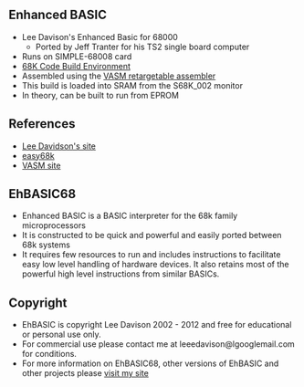 == Enhanced BASIC ==

* Lee Davison's Enhanced Basic for 68000
** Ported by Jeff Tranter for his TS2 single board computer
* Runs on SIMPLE-68008 card
* [https://github.com/douggilliland/Linux-68k/blob/master/SIMPLE_68008/README.wiki 68K Code Build Environment]
* Assembled using the [https://github.com/douggilliland/Linux-68k/tree/master/vasm VASM retargetable assembler]
* This build is loaded into SRAM from the S68K_002 monitor
* In theory, can be built to run from EPROM

== References ==

* [http://retro.hansotten.nl/home/lee-davison-web-site/ Lee Davidson's site]
* [http://www.easy68k.com/applications.htm easy68k]
* [http://sun.hasenbraten.de/vasm/ VASM site]

== EhBASIC68 ==

* Enhanced BASIC is a BASIC interpreter for the 68k family microprocessors
* It is constructed to be quick and powerful and easily ported between 68k systems
* It requires few resources to run and includes instructions to facilitate easy low level handling of hardware devices. It also retains most of the powerful high level instructions from similar BASICs.

== Copyright ==

* EhBASIC is copyright Lee Davison 2002 - 2012 and free for educational or personal use only.
* For commercial use please contact me at leeedavison@lgooglemail.com for conditions.
* For more information on EhBASIC68, other versions of EhBASIC and other projects please [http://mycorner.no-ip.org/index.html visit my site]
